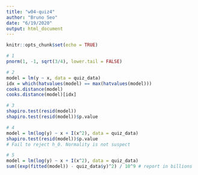 ```yaml
---
title: "w04-quiz4"
author: "Bruno Seo"
date: "6/19/2020"
output: html_document
---
```


```r
knitr::opts_chunk$set(echo = TRUE)
```


```r
# 1
pnorm(1, -1, sqrt(3/4), lower.tail = FALSE)
```


```r
# 2
model = lm(y ~ x, data = quiz_data)
idx = which(hatvalues(model) == max(hatvalues(model)))
cooks.distance(model)
cooks.distance(model)[idx]
```


```r
# 3
shapiro.test(resid(model))
shapiro.test(resid(model))$p.value
```

```r
# 4
model = lm(log(y) ~ x + I(x^2), data = quiz_data)
shapiro.test(resid(model))$p.value
# Fail to reject h_0. Normality is not suspect
```

```r
# 5
model = lm(log(y) ~ x + I(x^2), data = quiz_data)
sum((exp(fitted(model)) - quiz_data$y)^2) / 10^9 # report in billions
```
